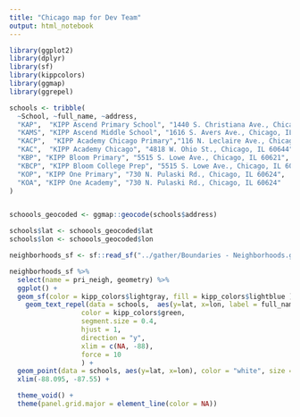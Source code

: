 ```yaml
---
title: "Chicago map for Dev Team"
output: html_notebook
---
```


```r

library(ggplot2)
library(dplyr)
library(sf)
library(kippcolors)
library(ggmap)
library(ggrepel)

schools <- tribble(
  ~School, ~full_name, ~address,
  "KAP",  "KIPP Ascend Primary School", "1440 S. Christiana Ave., Chicago, IL 60623",
  "KAMS", "KIPP Ascend Middle School", "1616 S. Avers Ave., Chicago, IL 60623",
  "KACP",  "KIPP Academy Chicago Primary","116 N. Leclaire Ave., Chicago, IL 60644",
  "KAC",  "KIPP Academy Chicago", "4818 W. Ohio St., Chicago, IL 60644",
  "KBP", "KIPP Bloom Primary", "5515 S. Lowe Ave., Chicago, IL 60621",
  "KBCP", "KIPP Bloom College Prep", "5515 S. Lowe Ave., Chicago, IL 60621",
  "KOP", "KIPP One Primary", "730 N. Pulaski Rd., Chicago, IL 60624",
  "KOA", "KIPP One Academy", "730 N. Pulaski Rd., Chicago, IL 60624"
)


schoools_geocoded <- ggmap::geocode(schools$address)

schools$lat <- schoools_geocoded$lat
schools$lon <- schoools_geocoded$lon

neighborhoods_sf <- sf::read_sf("../gather/Boundaries - Neighborhoods.geojson")
```

```r
neighborhoods_sf %>% 
  select(name = pri_neigh, geometry) %>% 
  ggplot() + 
  geom_sf(color = kipp_colors$lightgray, fill = kipp_colors$lightblue ) +  
    geom_text_repel(data = schools,  aes(y=lat, x=lon, label = full_name),
                  color = kipp_colors$green,
                  segment.size = 0.4,
                  hjust = 1,
                  direction = "y",
                  xlim = c(NA, -88),
                  force = 10
                  ) +
  geom_point(data = schools, aes(y=lat, x=lon), color = "white", size = 3) +
  xlim(-88.095, -87.55) +

  theme_void() + 
  theme(panel.grid.major = element_line(color = NA))
```

